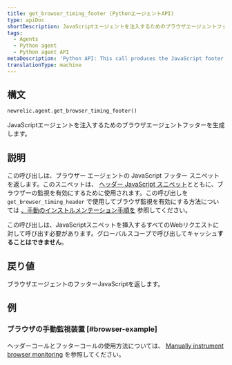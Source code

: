 ```yaml
---
title: get_browser_timing_footer (PythonエージェントAPI)
type: apiDoc
shortDescription: JavaScriptエージェントを注入するためのブラウザエージェントフッターを生成します。
tags:
  - Agents
  - Python agent
  - Python agent API
metaDescription: 'Python API: This call produces the JavaScript footer snippet used for setting up browser monitoring.'
translationType: machine
---
```


## 構文

```py
newrelic.agent.get_browser_timing_footer()
```

JavaScriptエージェントを注入するためのブラウザエージェントフッターを生成します。

## 説明

この呼び出しは、ブラウザー エージェントの JavaScript フッター スニペットを返します。このスニペットは、 [ヘッダー JavaScript スニペット](/docs/agents/python-agent/python-agent-api/get_browser_timing_header)とともに、ブラウザーの監視を有効にするために使用されます。この呼び出しを `get_browser_timing_header` で使用してブラウザ監視を有効にする方法については [、手動のインストルメンテーション手順を](/docs/agents/python-agent/supported-features/page-load-timing-python#manual_instrumentation) 参照してください。

この呼び出しは、JavaScriptスニペットを挿入するすべてのWebリクエストに対して呼び出す必要があります。グローバルスコープで呼び出してキャッシュ**することはできません**。

## 戻り値

ブラウザエージェントのフッターJavaScriptを返します。

## 例

### ブラウザの手動監視装置 [#browser-example]

ヘッダーコールとフッターコールの使用方法については、 [Manually instrument browser monitoring](/docs/agents/python-agent/supported-features/page-load-timing-python#manual_instrumentation) を参照してください。